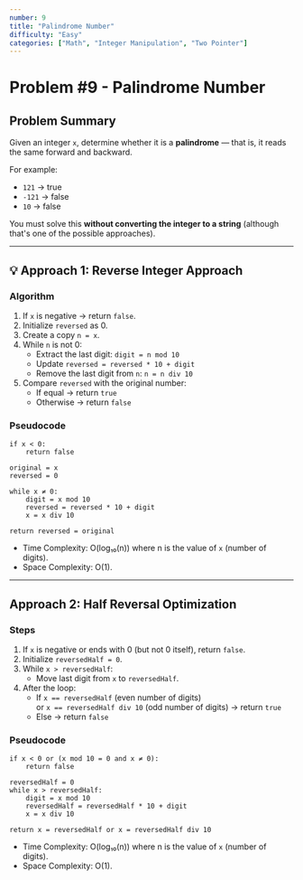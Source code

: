 ```yaml
---
number: 9
title: "Palindrome Number"
difficulty: "Easy"
categories: ["Math", "Integer Manipulation", "Two Pointer"]
---
```


# Problem #9 - Palindrome Number

## Problem Summary

Given an integer `x`, determine whether it is a **palindrome** — that is, it reads the same forward and backward.  

For example:
- `121` → true  
- `-121` → false  
- `10` → false  

You must solve this **without converting the integer to a string** (although that's one of the possible approaches).

---

## 💡 Approach 1: Reverse Integer Approach

### Algorithm
1. If `x` is negative → return `false`.
2. Initialize `reversed` as 0.
3. Create a copy `n = x`.
4. While `n` is not 0:
   - Extract the last digit: `digit = n mod 10`
   - Update `reversed = reversed * 10 + digit`
   - Remove the last digit from `n`: `n = n div 10`
5. Compare `reversed` with the original number:
   - If equal → return `true`
   - Otherwise → return `false`

### Pseudocode

```text
if x < 0:
    return false

original = x
reversed = 0

while x ≠ 0:
    digit = x mod 10
    reversed = reversed * 10 + digit
    x = x div 10

return reversed = original
```
- Time Complexity: O(log₁₀(n)) where n is the value of `x` (number of digits).
- Space Complexity: O(1).

---

## Approach 2: Half Reversal Optimization

### Steps
1. If `x` is negative or ends with 0 (but not 0 itself), return `false`.
2. Initialize `reversedHalf = 0`.
3. While `x > reversedHalf`:
   - Move last digit from `x` to `reversedHalf`.
4. After the loop:
   - If `x == reversedHalf` (even number of digits)  
     or `x == reversedHalf div 10` (odd number of digits) → return `true`
   - Else → return `false`

### Pseudocode

```text
if x < 0 or (x mod 10 = 0 and x ≠ 0):
    return false

reversedHalf = 0
while x > reversedHalf:
    digit = x mod 10
    reversedHalf = reversedHalf * 10 + digit
    x = x div 10

return x = reversedHalf or x = reversedHalf div 10
```

- Time Complexity: O(log₁₀(n)) where n is the value of `x` (number of digits).
- Space Complexity: O(1).
